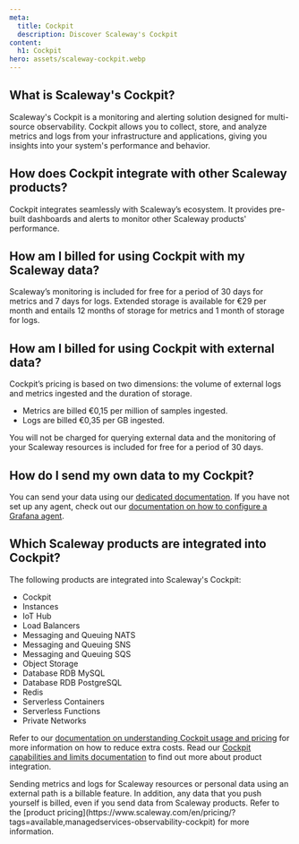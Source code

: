 ```yaml
---
meta:
  title: Cockpit
  description: Discover Scaleway's Cockpit
content:
  h1: Cockpit
hero: assets/scaleway-cockpit.webp
---
```


<Concept>

## What is Scaleway's Cockpit?

Scaleway's Cockpit is a monitoring and alerting solution designed for multi-source observability. Cockpit allows you to collect, store, and analyze metrics and logs from your infrastructure and applications, giving you insights into your system's performance and behavior.

</Concept>

<Concept>

## How does Cockpit integrate with other Scaleway products?

Cockpit integrates seamlessly with Scaleway’s ecosystem. It provides pre-built dashboards and alerts to monitor other Scaleway products' performance.

</Concept>

<Concept>

## How am I billed for using Cockpit with my Scaleway data?

Scaleway’s monitoring is included for free for a period of 30 days  for metrics and 7 days for logs.
Extended storage is available for €29 per month and entails 12 months of storage for metrics and 1 month of storage for logs.

</Concept>

<Concept>

## How am I billed for using Cockpit with external data?

Cockpit’s pricing is based on two dimensions: the volume of external logs and metrics ingested and the duration of storage.
- Metrics are billed €0,15 per million of samples ingested.
- Logs are billed €0,35 per GB ingested.

You will not be charged for querying external data and the monitoring of your Scaleway resources is included for free for a period of 30 days.

</Concept>

<Concept>

## How do I send my own data to my Cockpit?

You can send your data using our [dedicated documentation](/observability/cockpit/how-to/send-metrics-logs-to-cockpit/).
If you have not set up any agent, check out our [documentation on how to configure a Grafana agent](/observability/cockpit/api-cli/configuring-grafana-agent/).

</Concept>

<Concept>

## Which Scaleway products are integrated into Cockpit?

The following products are integrated into Scaleway's Cockpit:

- Cockpit
- Instances
- IoT Hub
- Load Balancers
- Messaging and Queuing NATS
- Messaging and Queuing SNS
- Messaging and Queuing SQS
- Object Storage
- Database RDB MySQL
- Database RDB PostgreSQL
- Redis
- Serverless Containers
- Serverless Functions
- Private Networks

Refer to our [documentation on understanding Cockpit usage and pricing](/observability/cockpit/reference-content/understanding-cockpit-usage/) for more information on how to reduce extra costs.
Read our [Cockpit capabilities and limits documentation](/observability/cockpit/reference-content/cockpit-limitations/#product-integration-into-cockpit) to find out more about product integration.

<Message type="important">
 Sending metrics and logs for Scaleway resources or personal data using an external path is a billable feature. In addition, any data that you push yourself is billed, even if you send data from Scaleway products. Refer to the [product pricing](https://www.scaleway.com/en/pricing/?tags=available,managedservices-observability-cockpit) for more information.
</Message>

</Concept>